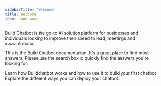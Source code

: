 ```yaml
---
sidebarTitle: 'Welcome'
title: Welcome
icon: hand-wave
---
```


Build Chatbot is the go-to AI solution platform for businesses and individuals looking to improve their speed to lead, meetings and appointments.

This is the Build Chatbot documentation. It's a great place to find most answers. Please use the search box to quickly find the answers you're looking for.

<CardGroup cols={2}>
  <Card title="Learn Concepts" icon="graduation-cap" href="./overview">
    Learn how Buildchatbot works and how to use it to build your first chatbot
  </Card>
  <Card title="Deploy your bots" icon="comment" href="/deploy/web/overview">
    Explore the different ways you can deploy your chatbot.
  </Card>
</CardGroup>
